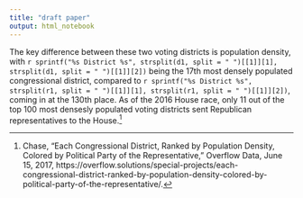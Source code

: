 ```yaml
---
title: "draft paper"
output: html_notebook
---
```


The key difference between these two voting districts is population density, with `r sprintf("%s District %s", strsplit(d1, split = " ")[[1]][1], strsplit(d1, split = " ")[[1]][2])` being the 17th most densely populated congressional district, compared to `r sprintf("%s District %s", strsplit(r1, split = " ")[[1]][1], strsplit(r1, split = " ")[[1]][2])`, coming in at the 130th place. As of the 2016 House race, only 11 out of the top 100 most densesly populated voting districts sent Republican representatives to the House.^[Chase, “Each Congressional District, Ranked by Population Density, Colored by Political Party of the Representative,” Overflow Data, June 15, 2017, https://overflow.solutions/special-projects/each-congressional-district-ranked-by-population-density-colored-by-political-party-of-the-representative/.]
